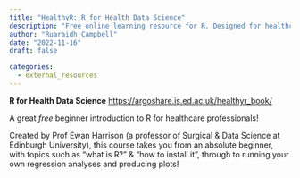 ```yaml
---
title: "HealthyR: R for Health Data Science"
description: "Free online learning resource for R. Designed for healthcare professionals."
author: "Ruaraidh Campbell"
date: "2022-11-16"
draft: false

categories:
  - external_resources
---
```


**R for Health Data Science**
<https://argoshare.is.ed.ac.uk/healthyr_book/>

A great *free* beginner introduction to R for healthcare professionals!  

Created by Prof Ewan Harrison (a professor of Surgical & Data Science at Edinburgh University), this course takes you from an absolute beginner, with topics such as "what is R?" & "how to install it", through to running your own regression analyses and producing plots!

